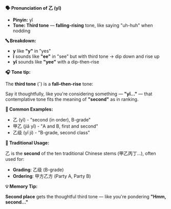 **🗣️ Pronunciation of 乙 (yǐ)**

- **Pinyin:** yǐ
- **Tone: Third tone** — **falling-rising** tone, like saying "uh-huh" when nodding

**🔤 Breakdown:**

- **y** like **"y"** in "yes"
- **ǐ** sounds like **"ee"** in "see" but with third tone → dip down and rise up
- **yǐ** sounds like **"yee"** with a dip-then-rise

**🎧 Tone tip:**

The **third tone** (ˇ) is a **fall–then-rise** tone:

Say it thoughtfully, like you're considering something — **"yǐ..."** — that contemplative tone fits
the meaning of **"second"** as in ranking.

**📝 Common Examples:**

- 乙 (yǐ) - "second (in order), B-grade"
- 甲乙 (jiǎ yǐ) - "A and B, first and second"
- 乙级 (yǐ jí) - "B-grade, second class"

**📍 Traditional Usage:**

乙 is the **second** of the ten traditional Chinese stems (甲乙丙丁...), often used for:

- **Grading**: 乙级 (B-grade)
- **Ordering**: 甲方乙方 (Party A, Party B)

**💡 Memory Tip:**

**Second place** gets the thoughtful third tone — like you're pondering **"Hmm, second..."**
